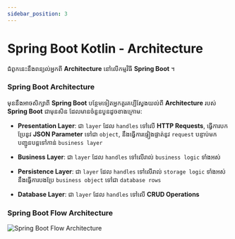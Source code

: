 ```yaml
---
sidebar_position: 3
---
```


# Spring Boot Kotlin - Architecture

ជំពូកនេះនឹងពន្យល់អ្នកពី **Architecture** នៅលើកម្មវិធី **Spring Boot** ។

### Spring Boot Architecture

មុននឹងអាចសិក្សាពី **Spring Boot** បន្ថែមទៀតអ្នកគួរគប្បីស្វែងយល់ពី **Architecture** របស់ **Spring Boot** ជាមុនសិន ដែលមានចំនួនបួនដូចខាងក្រោម:

- **Presentation Layer**: ជា `layer` ដែល `handles` ទៅលើ **HTTP Requests**, ធ្វើការបកប្រែនូវ **JSON Parameter** ទៅជា `object`, នឹងធ្វើការផ្ទៀងផ្ទាត់នូវ `request` បន្ទាប់មកបញ្ជូនបន្តទៅកាន់ `business layer`

- **Business Layer**: ជា `layer` ដែល `handles` ទៅលើរាល់ `business logic` ទាំងអស់

- **Persistence Layer**: ជា `layer` ដែល `handles` ទៅលើរាល់ `storage logic` ទាំងអស់នឹងធ្វើការបងប្រែ `business object` ទៅជា `database rows`

- **Database Layer**: ជា `layer` ដែល `handles` ទៅលើ **CRUD Operations**

### Spring Boot Flow Architecture

![Spring Boot Flow Architecture](/img/docs/springboot-flow-architecture.jpg)
